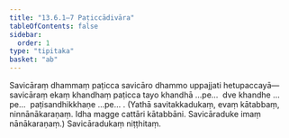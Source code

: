 ```yaml
---
title: "13.6.1–7 Paṭiccādivāra"
tableOfContents: false
sidebar:
  order: 1
type: "tipitaka"
basket: "ab"
---
```



<DynamicBreadcrumb />

<Division number="141">

<Paragraph number="4377">
Savicāraṃ dhammaṃ paṭicca savicāro dhammo uppajjati hetupaccayā—  savicāraṃ ekaṃ khandhaṃ paṭicca tayo khandhā …pe…  dve khandhe …pe…  paṭisandhikkhaṇe …pe… . (Yathā savitakkadukaṃ, evaṃ kātabbaṃ, ninnānākaraṇaṃ. Idha magge cattāri kātabbāni. Savicāraduke imaṃ nānākaraṇaṃ.)

</Paragraph>
</Division>

<Paragraph number="4378" type="center">
Savicāradukaṃ niṭṭhitaṃ.
</Paragraph>